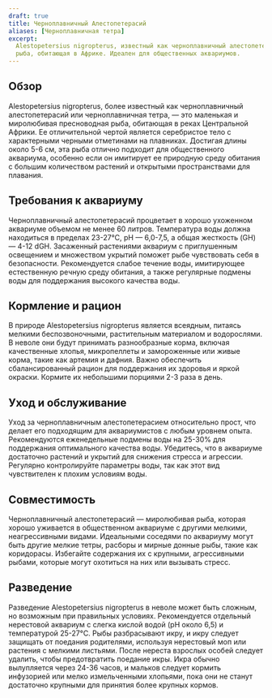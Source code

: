 ```yaml
---
draft: true
title: Черноплавничный Алестопетерасий
aliases: [Черноплавничная тетра]
excerpt:
  Alestopetersius nigropterus, известный как черноплавничный алестопетерасий, это маленькая, миролюбивая пресноводная
  рыба, обитающая в Африке. Идеален для общественных аквариумов.
---
```


## Обзор

Alestopetersius nigropterus, более известный как черноплавничный алестопетерасий или черноплавничная тетра, — это
маленькая и миролюбивая пресноводная рыба, обитающая в реках Центральной Африки. Ее отличительной чертой является
серебристое тело с характерными черными отметинами на плавниках. Достигая длины около 5-6 см, эта рыба отлично подходит
для общественного аквариума, особенно если он имитирует ее природную среду обитания с большим количеством растений и
открытыми пространствами для плавания.

## Требования к аквариуму

Черноплавничный алестопетерасий процветает в хорошо ухоженном аквариуме объемом не менее 60 литров. Температура воды
должна находиться в пределах 23-27°C, pH — 6,0-7,5, а общая жесткость (GH) — 4-12 dGH. Засаженный растениями аквариум с
приглушенным освещением и множеством укрытий поможет рыбе чувствовать себя в безопасности. Рекомендуется слабое течение
воды, имитирующее естественную речную среду обитания, а также регулярные подмены воды для поддержания высокого качества
воды.

## Кормление и рацион

В природе Alestopetersius nigropterus является всеядным, питаясь мелкими беспозвоночными, растительным материалом и
водорослями. В неволе они будут принимать разнообразные корма, включая качественные хлопья, микропеллеты и замороженные
или живые корма, такие как артемия и дафния. Важно обеспечить сбалансированный рацион для поддержания их здоровья и
яркой окраски. Кормите их небольшими порциями 2-3 раза в день.

## Уход и обслуживание

Уход за черноплавничным алестопетерасием относительно прост, что делает его подходящим для аквариумистов с любым уровнем
опыта. Рекомендуются еженедельные подмены воды на 25-30% для поддержания оптимального качества воды. Убедитесь, что в
аквариуме достаточно растений и укрытий для снижения стресса и агрессии. Регулярно контролируйте параметры воды, так как
этот вид чувствителен к плохим условиям воды.

## Совместимость

Черноплавничный алестопетерасий — миролюбивая рыба, которая хорошо уживается в общественном аквариуме с другими мелкими,
неагрессивными видами. Идеальными соседями по аквариуму могут быть другие мелкие тетры, расборы и мирные донные рыбы,
такие как коридорасы. Избегайте содержания их с крупными, агрессивными рыбами, которые могут охотиться на них или
вызывать стресс.

## Разведение

Разведение Alestopetersius nigropterus в неволе может быть сложным, но возможным при правильных условиях. Рекомендуется
отдельный нерестовой аквариум с слегка кислой водой (pH около 6,5) и температурой 25-27°C. Рыбы разбрасывают икру, и
икру следует защищать от поедания родителями, используя нерестовый моп или растения с мелкими листьями. После нереста
взрослых особей следует удалить, чтобы предотвратить поедание икры. Икра обычно вылупляется через 24-36 часов, и мальков
следует кормить инфузорией или мелко измельченными хлопьями, пока они не станут достаточно крупными для принятия более
крупных кормов.
